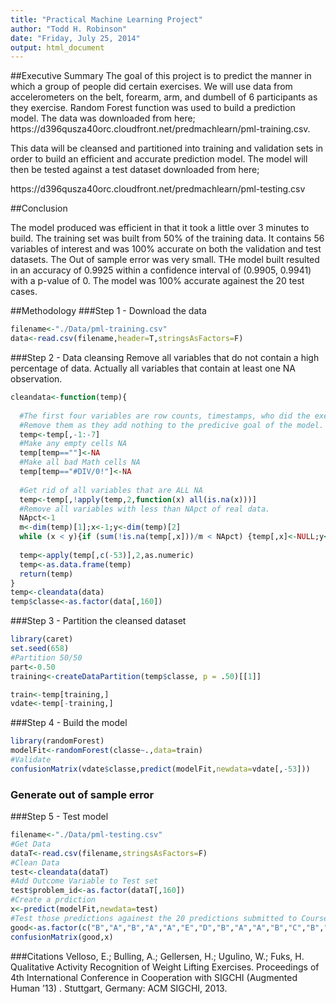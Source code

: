 ```yaml
---
title: "Practical Machine Learning Project"
author: "Todd H. Robinson"
date: "Friday, July 25, 2014"
output: html_document
---
```


##Executive Summary
The goal of this project is to predict the manner in which a group of people did certain exercises.
We will use data from accelerometers on the belt, forearm, arm, and dumbell of 6 participants as they exercise.
Random Forest function was used to build a prediction model.
The data was downloaded from here;
https://d396qusza40orc.cloudfront.net/predmachlearn/pml-training.csv.

This data will be cleansed and partitioned into training and validation sets in order to build an efficient and accurate prediction model.
The model will then be tested against a test dataset downloaded from here;

https://d396qusza40orc.cloudfront.net/predmachlearn/pml-testing.csv

##Conclusion

The model produced was efficient in that it took a little over 3 minutes to build.
The training set was built from 50% of the training data.
It contains 56 variables of interest and was 100% accurate on both the validation and test datasets.
The Out of sample error was very small. THe model built resulted in an accuracy of 0.9925 within a confidence interval of (0.9905, 0.9941) with a p-value of 0. 
The model was 100% accurate againest the 20 test cases.

##Methodology
###Step 1 - Download the data
```r
filename<-"./Data/pml-training.csv"
data<-read.csv(filename,header=T,stringsAsFactors=F)
```
###Step 2 - Data cleansing
Remove all variables that do not contain a high percentage of data. Actually all variables that contain at least one NA observation.
``` r
cleandata<-function(temp){
  
  #The first four variables are row counts, timestamps, who did the exercise and the window.
  #Remove them as they add nothing to the predicive goal of the model.
  temp<-temp[,-1:-7]
  #Make any empty cells NA
  temp[temp==""]<-NA
  #Make all bad Math cells NA
  temp[temp=="#DIV/0!"]<-NA
  
  #Get rid of all variables that are ALL NA
  temp<-temp[,!apply(temp,2,function(x) all(is.na(x)))]
  #Remove all variables with less than NApct of real data.
  NApct<-1
  m<-dim(temp)[1];x<-1;y<-dim(temp)[2]
  while (x < y){if (sum(!is.na(temp[,x]))/m < NApct) {temp[,x]<-NULL;y<-dim(temp)[2]} else{ x<-x+1}}
  
  temp<-apply(temp[,c(-53)],2,as.numeric)
  temp<-as.data.frame(temp)
  return(temp)
}
temp<-cleandata(data)
temp$classe<-as.factor(data[,160])

```

###Step 3 - Partition the cleansed dataset
``` r
library(caret)
set.seed(658)
#Partition 50/50
part<-0.50
training<-createDataPartition(temp$classe, p = .50)[[1]]

train<-temp[training,]
vdate<-temp[-training,]

```
###Step 4  - Build the model

``` r
library(randomForest)
modelFit<-randomForest(classe~.,data=train)
#Validate 
confusionMatrix(vdate$classe,predict(modelFit,newdata=vdate[,-53]))
```


### Generate out of sample error

###Step 5 - Test model
``` r
filename<-"./Data/pml-testing.csv"
#Get Data
dataT<-read.csv(filename,stringsAsFactors=F)
#Clean Data
test<-cleandata(dataT)
#Add Outcome Variable to Test set
test$problem_id<-as.factor(dataT[,160])
#Create a prdiction
x<-predict(modelFit,newdata=test)
#Test those predictions againest the 20 predictions submitted to Course as correct.
good<-as.factor(c("B","A","B","A","A","E","D","B","A","A","B","C","B","A","E","E","A","B","B","B"))
confusionMatrix(good,x)
```
###Citations
Velloso, E.; Bulling, A.; Gellersen, H.; Ugulino, W.; Fuks, H. Qualitative Activity Recognition of Weight Lifting Exercises. Proceedings of 4th International Conference in Cooperation with SIGCHI (Augmented Human '13) . Stuttgart, Germany: ACM SIGCHI, 2013. 


